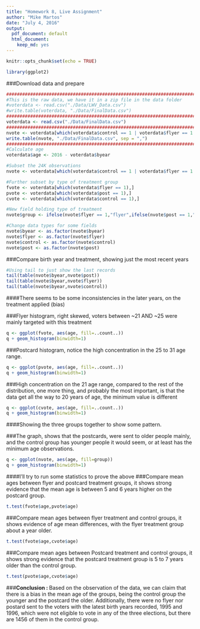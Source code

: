 ```yaml
---
title: "Homework 8, Live Assignment"
author: "Mike Martos"
date: "July 4, 2016"
output:
  pdf_document: default
  html_document:
    keep_md: yes
---
```


```r
knitr::opts_chunk$set(echo = TRUE)
```
```r
library(ggplot2)
```

###Download data and prepare
```r
##################################################################################
#This is the raw data, we have it in a zip file in the data folder
#voterdata <- read.csv("./Data/LWV_Data.csv")
#write.table(voterdata, "./Data/FinalData.csv")
##################################################################################
voterdata <- read.csv("./Data/FinalData.csv")
##################################################################################
nvote <- voterdata[which(voterdata$control == 1 | voterdata$flyer == 1 | voterdata$post == 1),]
write.table(nvote, "./Data/FinalData.csv", sep = ",")
##################################################################################
#Calculate age
voterdata$age <- 2016 - voterdata$byear

#Subset the 24K observations 
nvote <- voterdata[which(voterdata$control == 1 | voterdata$flyer == 1 | voterdata$post == 1),]

#Further subset by type of treatment group
fvote <- voterdata[which(voterdata$flyer == 1),]
pvote <- voterdata[which(voterdata$post == 1),]
cvote <- voterdata[which(voterdata$control == 1),]

#New field holding type of treatment
nvote$group <- ifelse(nvote$flyer == 1,"flyer",ifelse(nvote$post == 1,"postcard","control"))

#Change data types for some fields
nvote$byear <- as.factor(nvote$byear)
nvote$flyer <- as.factor(nvote$flyer)
nvote$control <- as.factor(nvote$control)
nvote$post <- as.factor(nvote$post)
```

###Compare birth year and treatment, showing just the most recent years
```r
#Using tail to just show the last records
tail(table(nvote$byear,nvote$post))
tail(table(nvote$byear,nvote$flyer))
tail(table(nvote$byear,nvote$control))
```

####There seems to be some inconsistencies in the later years, on the treatment applied (bias)

###Flyer histogram, right skewed, voters between ~21 AND ~25 were mainly targeted with this treatment
```r
q <- ggplot(fvote, aes(age, fill=..count..))
q + geom_histogram(binwidth=1) 
```

###Postcard histogram, notice the high concentration in the 25 to 31 age range.
```r
q <- ggplot(pvote, aes(age, fill=..count..))
q + geom_histogram(binwidth=1) 
```

###High concentration on the 21 age range, compared to the rest of the distribution, one more thing, and probably the most important, is that the data get all the way to 20 years of age, the minimum value is different
```r
q <- ggplot(cvote, aes(age, fill=..count..))
q + geom_histogram(binwidth=1) 
```

####Showing the three groups together to show some pattern.

###The graph, shows that the postcards, were sent to older people mainly, and the control group has younger people it would seem, or at least has the minimum age observations.
```r
q <- ggplot(nvote, aes(age, fill=group))
q + geom_histogram(binwidth=1) 
```

####I'll try to run some statistics to prove the above
###Compare mean ages between flyer and postcard treatment groups, it shows strong evidence that the mean age is between 5 and 6 years higher on the postcard group.
```r
t.test(fvote$age,pvote$age)
```

###Compare mean ages between flyer treatment and control groups, it shows evidence of age mean differences, with the flyer treatment group about a year older.
```r
t.test(fvote$age,cvote$age)
```

###Compare mean ages between Postcard treatment and control groups, it shows strong evidence that the postcard treatment group is 5 to 7 years older than the control group.
```r
t.test(pvote$age,cvote$age)
```

###**Conclusion : ** Based on the observation of the data, we can claim that there is a bias in the mean age of the groups, being the control group the younger and the postcard the older. Additionally, there were no flyer nor postard sent to the voters with the latest birth years recorded, 1995 and 1996, which were not eligible to vote in any of the three elections, but there are  1456 of them in the control group. 



